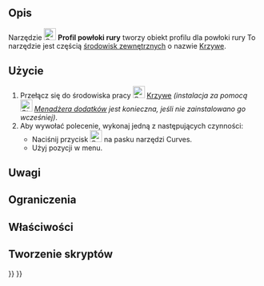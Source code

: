 <languages/>

{{Docnav/pl
|[[Curves_PasteSVG/pl|Wklej obiekt SVG]]
|[[Curves_Pipeshell/pl|Powłoka rury]]
|[[Curves_Workbench/pl|środowisko pracy Krzywe]]
|IconL=Curves_PasteSVG.svg
|IconR=Curves_Pipeshell.svg
|IconC=Curves_workbench_icon.svg
}}

{{GuiCommand/pl
|Name=Curves PipeshellProfile
|Name/pl=Krzywe: Profil powłoki rury
|MenuLocation=Surfaces → Pipeshell profile
|Workbenches=[[Curves_Workbench/pl|Curves]]
|SeeAlso=[[Curves_Pipeshell/pl|Powłoka rury]]
}}

<span id="Description"></span>
==Opis==

Narzędzie [[Image:Curves_PipeshellProfile.svg|24px]] '''Profil powłoki rury''' tworzy obiekt profilu dla powłoki rury To narzędzie jest częścią [[External_workbenches/pl|środowisk zewnętrznych]] o nazwie [[Curves_Workbench/pl|Krzywe]].

<span id="Usage"></span>
==Użycie==

# Przełącz się do środowiska pracy [[Image:Curves_workbench_icon.svg|24px]] [[Curves_Workbench/pl|Krzywe]] ''(instalacja za pomocą [[Image:Std_AddonMgr.svg|24px]] [[Std_AddonMgr/pl|Menadżera dodatków]] jest konieczna, jeśli nie zainstalowano go wcześniej)''.
# Aby wywołać polecenie, wykonaj jedną z następujących czynności:
#* Naciśnij przycisk [[Image:Curves_PipeshellProfile.svg|24px]] na pasku narzędzi Curves.
#* Użyj pozycji {{MenuCommand|Surfaces → Pipeshell profile}} w menu.


<span id="Notes"></span>
==Uwagi==


<span id="Limitations"></span>
==Ograniczenia==


<span id="Properties"></span>
==Właściwości==


<span id="Scripting"></span>
==Tworzenie skryptów==


{{Docnav/pl
|[[Curves_PasteSVG/pl|Wklej obiekt SVG]]
|[[Curves_Pipeshell/pl|Powłoka rury]]
|[[Curves_Workbench/pl|środowisko pracy Krzywe]]
|IconL=Curves_PasteSVG.svg
|IconR=Curves_Pipeshell.svg
|IconC=Curves_workbench_icon.svg
}}

{{Curves Tools navi{{#translation:}}}}
{{Userdocnavi{{#translation:}}}}